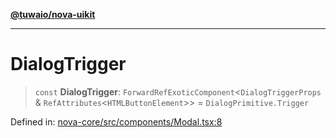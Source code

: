 [**@tuwaio/nova-uikit**](../../../README.md)

***

# DialogTrigger

> `const` **DialogTrigger**: `ForwardRefExoticComponent`\<`DialogTriggerProps` & `RefAttributes`\<`HTMLButtonElement`\>\> = `DialogPrimitive.Trigger`

Defined in: [nova-core/src/components/Modal.tsx:8](https://github.com/TuwaIO/nova-uikit/blob/9fc4813d313dd3fb61ceb79b1bc1d7e0dd2fd13c/packages/nova-core/src/components/Modal.tsx#L8)
